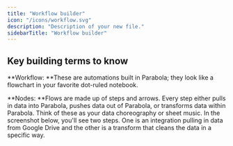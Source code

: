 ```yaml
---
title: "Workflow builder"
icon: "/icons/workflow.svg"
description: "Description of your new file."
sidebarTitle: "Workflow builder"
---
```


## Key building terms to know

**Workflow: **These are automations built in Parabola; they look like a flowchart in your favorite dot-ruled notebook.

**Nodes: **Flows are made up of steps and arrows. Every step either pulls in data into Parabola, pushes data out of Parabola, or transforms data within Parabola. Think of these as your data choreography or sheet music. In the screenshot below, you'll see two steps. One is an integration pulling in data from Google Drive and the other is a transform that cleans the data in a specific way.